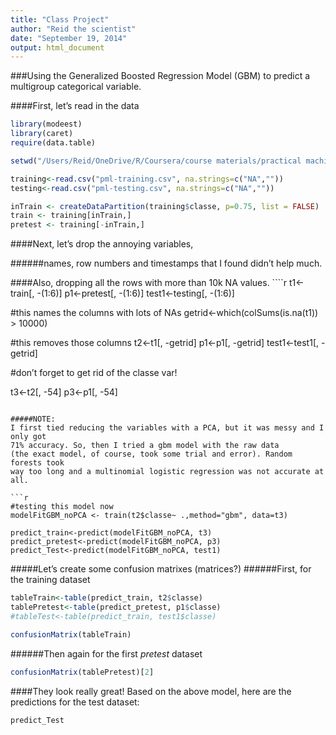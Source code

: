 ```yaml
---
title: "Class Project"
author: "Reid the scientist"
date: "September 19, 2014"
output: html_document
---
```


###Using the Generalized Boosted Regression Model (GBM) to predict a multigroup categorical variable.  

####First, let's read in the data

```r
library(modeest)
library(caret)
require(data.table)

setwd("/Users/Reid/OneDrive/R/Coursera/course materials/practical machine learning/project/")

training<-read.csv("pml-training.csv", na.strings=c("NA",""))
testing<-read.csv("pml-testing.csv", na.strings=c("NA",""))

inTrain <- createDataPartition(training$classe, p=0.75, list = FALSE)
train <- training[inTrain,]
pretest <- training[-inTrain,]
````

####Next, let's drop the annoying variables, 

######names, row numbers and timestamps that I found didn't help much. 

####Also, dropping all the rows with more than 10k NA values. 
````r
t1<-train[, -(1:6)]
p1<-pretest[, -(1:6)]
test1<-testing[, -(1:6)]

#this names the columns with lots of NAs
getrid<-which(colSums(is.na(t1)) > 10000)

#this removes those columns
t2<-t1[, -getrid]
p1<-p1[, -getrid]
test1<-test1[, -getrid]

#don't forget to get rid of the classe var!

t3<-t2[, -54]
p3<-p1[, -54]


```

#####NOTE:
I first tied reducing the variables with a PCA, but it was messy and I only got
71% accuracy. So, then I tried a gbm model with the raw data 
(the exact model, of course, took some trial and error). Random forests took 
way too long and a multinomial logistic regression was not accurate at all.  

```r

#testing this model now
modelFitGBM_noPCA <- train(t2$classe~ .,method="gbm", data=t3)

predict_train<-predict(modelFitGBM_noPCA, t3)
predict_pretest<-predict(modelFitGBM_noPCA, p3)
predict_Test<-predict(modelFitGBM_noPCA, test1)

```

#####Let's create some confusion matrixes (matrices?)
######First, for the training dataset
```r

tableTrain<-table(predict_train, t2$classe)
tablePretest<-table(predict_pretest, p1$classe)
#tableTest<-table(predict_train, test1$classe)

confusionMatrix(tableTrain)
```


######Then again for the first *pretest* dataset
```r
confusionMatrix(tablePretest)[2]

```


####They look really great! Based on the above model, here are the predictions for the test dataset:

```r

predict_Test

```

